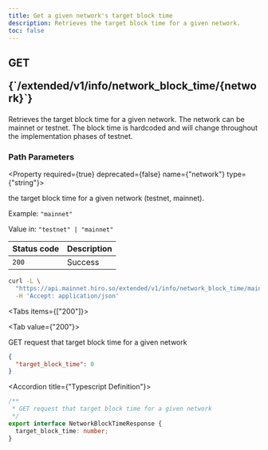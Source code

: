 ```yaml
---
title: Get a given network's target block time
description: Retrieves the target block time for a given network.
toc: false
---
```



<Root>

<API>

<div className='flex-1'>

<h2 className="not-prose mb-2 inline-flex items-center gap-3 font-mono">
  <div className="rounded-lg border px-1 py-0.5 text-xs font-medium border-green-400/50 bg-green-400/20 text-green-600 dark:text-green-400">
    GET
  </div>
  <p className="text-xs break-words overflow-hidden w-[95%]">{`/extended/v1/info/network_block_time/{network}`}</p>
</h2>

Retrieves the target block time for a given network. The network can be mainnet or testnet. The block time is hardcoded and will change throughout the implementation phases of testnet.

### Path Parameters

<Property required={true} deprecated={false} name={"network"} type={"string"}>

the target block time for a given network (testnet, mainnet).

<span>Example:  `"mainnet"`</span>

<span>Value in:  `"testnet" | "mainnet"`</span>

</Property>

| Status code | Description |
| ----------- | ----------- |
| `200` | Success |

</div>

<APIExample>

```bash title="Terminal"
curl -L \
  "https://api.mainnet.hiro.so/extended/v1/info/network_block_time/mainnet" \
  -H 'Accept: application/json'
```

<Tabs items={["200"]}>

<Tab value={"200"}>

GET request that target block time for a given network

```json title="Example Response"
{
  "target_block_time": 0
}
```

<Accordions>

<Accordion title={"Typescript Definition"}>

```ts
/**
 * GET request that target block time for a given network
 */
export interface NetworkBlockTimeResponse {
  target_block_time: number;
}

```

</Accordion>

</Accordions>

</Tab>

</Tabs>

</APIExample>

</API>

</Root>
